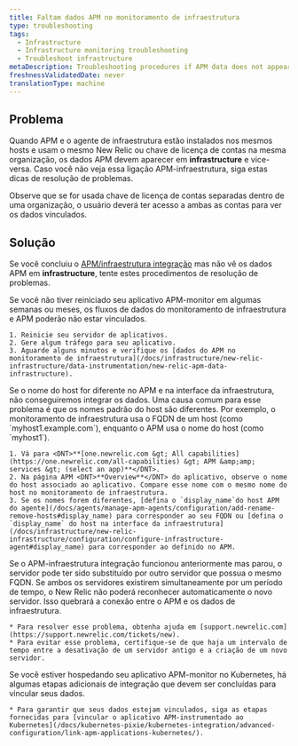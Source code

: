 ```yaml
---
title: Faltam dados APM no monitoramento de infraestrutura
type: troubleshooting
tags:
  - Infrastructure
  - Infrastructure monitoring troubleshooting
  - Troubleshoot infrastructure
metaDescription: Troubleshooting procedures if APM data does not appear in your infrastructure monitoring UI in New Relic.
freshnessValidatedDate: never
translationType: machine
---
```


## Problema

Quando APM e o agente de infraestrutura estão instalados nos mesmos hosts e usam o mesmo New Relic <InlinePopover type="licenseKey" />ou chave de licença de contas na mesma organização, os dados APM devem aparecer em <DNT>**infrastructure**</DNT> e vice-versa. Caso você não veja essa ligação APM-infraestrutura, siga estas dicas de resolução de problemas.

Observe que se for usada chave de licença de contas separadas dentro de uma organização, o usuário deverá ter acesso a ambas as contas para ver os dados vinculados.

## Solução

Se você concluiu o [APM/infraestrutura integração](/docs/infrastructure/new-relic-infrastructure/data-instrumentation/new-relic-apm-data-infrastructure) mas não vê os dados APM em <DNT>**infrastructure**</DNT>, tente estes procedimentos de resolução de problemas.

<CollapserGroup>
  <Collapser id="restart-app-server" title="Reinicie o servidor de aplicativos.">
    Se você não tiver reiniciado seu aplicativo APM-monitor em algumas semanas ou meses, os fluxos de dados do monitoramento de infraestrutura e APM poderão não estar vinculados.

    1. Reinicie seu servidor de aplicativos.
    2. Gere algum tráfego para seu aplicativo.
    3. Aguarde alguns minutos e verifique os [dados do APM no monitoramento de infraestrutura](/docs/infrastructure/new-relic-infrastructure/data-instrumentation/new-relic-apm-data-infrastructure).
  </Collapser>

  <Collapser id="hostnames" title="Certifique-se de que o nome do host seja o mesmo na interface do APM e da infraestrutura.">
    Se o nome do host for diferente no APM e na interface da infraestrutura, não conseguiremos integrar os dados. Uma causa comum para esse problema é que os nomes padrão do host são diferentes. Por exemplo, o monitoramento de infraestrutura usa o FQDN de um host (como `myhost1.example.com`), enquanto o APM usa o nome do host (como `myhost1`).

    1. Vá para <DNT>**[one.newrelic.com &gt; All capabilities](https://one.newrelic.com/all-capabilities) &gt; APM &amp;amp; services &gt; (select an app)**</DNT>.
    2. Na página APM <DNT>**Overview**</DNT> do aplicativo, observe o nome do host associado ao aplicativo. Compare esse nome com o mesmo nome do host no monitoramento de infraestrutura.
    3. Se os nomes forem diferentes, [defina o `display_name`do host APM do agente](/docs/agents/manage-apm-agents/configuration/add-rename-remove-hosts#display_name) para corresponder ao seu FQDN ou [defina o `display_name` do host na interface da infraestrutura](/docs/infrastructure/new-relic-infrastructure/configuration/configure-infrastructure-agent#display_name) para corresponder ao definido no APM.
  </Collapser>

  <Collapser id="gap-fqdn-issue" title="Verifique se há problemas de reconhecimento de FQDN do host substituto.">
    Se o APM-infraestrutura integração funcionou anteriormente mas parou, o servidor pode ter sido substituído por outro servidor que possua o mesmo FQDN. Se ambos os servidores existirem simultaneamente por um período de tempo, o New Relic não poderá reconhecer automaticamente o novo servidor. Isso quebrará a conexão entre o APM e os dados de infraestrutura.

    * Para resolver esse problema, obtenha ajuda em [support.newrelic.com](https://support.newrelic.com/tickets/new).
    * Para evitar esse problema, certifique-se de que haja um intervalo de tempo entre a desativação de um servidor antigo e a criação de um novo servidor.
  </Collapser>

  <Collapser id="gap-fqdn-issue" title="Certifique-se de que as etapas de integração do Kubernetes foram concluídas.">
    Se você estiver hospedando seu aplicativo APM-monitor no Kubernetes, há algumas etapas adicionais de integração que devem ser concluídas para vincular seus dados.

    * Para garantir que seus dados estejam vinculados, siga as etapas fornecidas para [vincular o aplicativo APM-instrumentado ao Kubernetes](/docs/kubernetes-pixie/kubernetes-integration/advanced-configuration/link-apm-applications-kubernetes/).
  </Collapser>
</CollapserGroup>